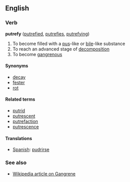 ==English==

===Verb===
'''putrefy''' ([[putrefied]], [[putrefies]], [[putrefying]])

#To become filled with a [[pus]]-like or [[bile]]-like substance
#To reach an advanced stage of [[decomposition]]
#To become [[gangrenous]]

====Synonyms====
*[[decay]]
*[[fester]]
*[[rot]]

====Related terms====
*[[putrid]]
*[[putrescent]]
*[[putrefaction]]
*[[putrescence]]

====Translations====
*[[Spanish]]: [[pudrirse]]

===See also===
* [http://en.wikipedia.org/wiki/Gangrene Wikipedia article on Gangrene]